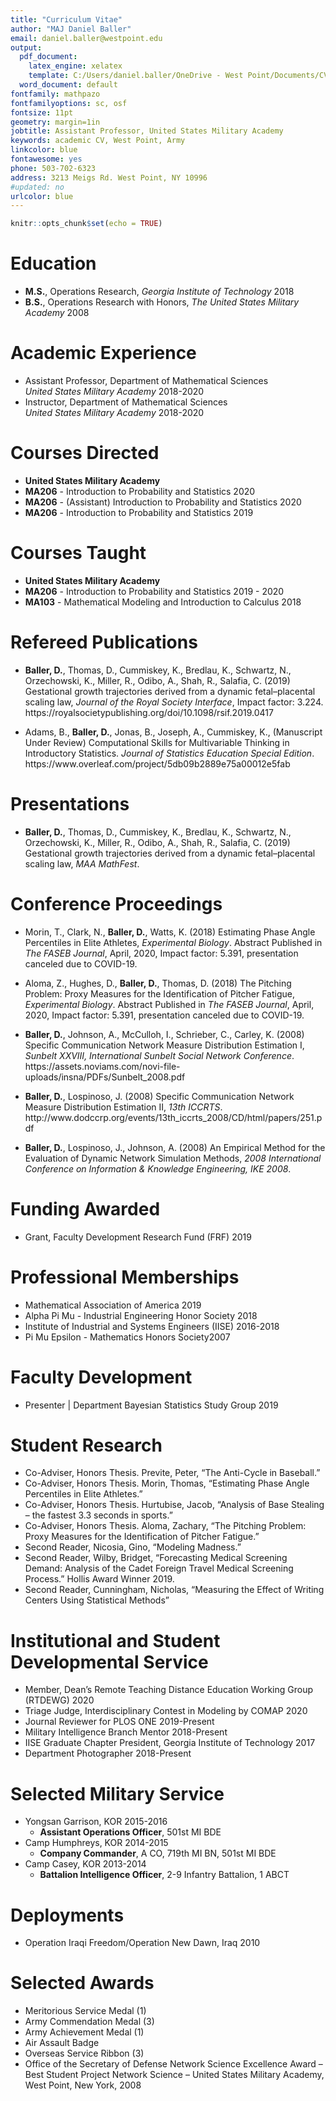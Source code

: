 ```yaml
---
title: "Curriculum Vitae"
author: "MAJ Daniel Baller"
email: daniel.baller@westpoint.edu
output:
  pdf_document:
    latex_engine: xelatex
    template: C:/Users/daniel.baller/OneDrive - West Point/Documents/CV/svm-latex-cv.tex
  word_document: default
fontfamily: mathpazo
fontfamilyoptions: sc, osf
fontsize: 11pt
geometry: margin=1in
jobtitle: Assistant Professor, United States Military Academy
keywords: academic CV, West Point, Army
linkcolor: blue
fontawesome: yes
phone: 503-702-6323
address: 3213 Meigs Rd. West Point, NY 10996
#updated: no
urlcolor: blue
---
```


```r
knitr::opts_chunk$set(echo = TRUE)
```
\begin{center}
Updated: 23 March 2020 
\end{center}

# Education

* **M.S.**, Operations Research, *Georgia Institute of Technology* \hfill 2018
* **B.S.**, Operations Research with Honors, *The United States Military Academy* \hfill 2008

# Academic Experience 

* Assistant Professor, Department of Mathematical Sciences  
    *United States Military Academy* \hfill 2018-2020
* Instructor, Department of Mathematical Sciences  
    *United States Military Academy* \hfill 2018-2020

# Courses Directed
* **United States Military Academy**
* **MA206** - Introduction to Probability and Statistics \hfill 2020
* **MA206** - (Assistant) Introduction to Probability and Statistics \hfill 2020
* **MA206** - Introduction to Probability and Statistics \hfill 2019

# Courses Taught 
* **United States Military Academy**
* **MA206** - Introduction to Probability and Statistics \hfill 2019 - 2020
* **MA103** - Mathematical Modeling and Introduction to Calculus \hfill 2018

# Refereed Publications

* **Baller, D.**, Thomas, D., Cummiskey, K., Bredlau, K., Schwartz, N., Orzechowski, K., Miller, R., Odibo, A., Shah, R., Salafia, C. (2019) Gestational growth trajectories derived from a dynamic fetal–placental scaling law, *Journal of the Royal Society Interface*, Impact factor: 3.224. https://royalsocietypublishing.org/doi/10.1098/rsif.2019.0417 

* Adams, B., **Baller, D.**, Jonas, B., Joseph, A., Cummiskey, K., (Manuscript Under Review) Computational Skills for Multivariable Thinking in Introductory Statistics. *Journal of Statistics Education Special Edition*.
https://www.overleaf.com/project/5db09b2889e75a00012e5fab 

# Presentations

* **Baller, D.**, Thomas, D., Cummiskey, K., Bredlau, K., Schwartz, N., Orzechowski, K., Miller, R., Odibo, A., Shah, R., Salafia, C. (2019) Gestational growth trajectories derived from a dynamic fetal–placental scaling law, *MAA MathFest*.

# Conference Proceedings

* Morin, T., Clark, N., **Baller, D.**, Watts, K. (2018) Estimating Phase Angle Percentiles in Elite Athletes, *Experimental Biology*. Abstract Published in *The FASEB Journal*, April, 2020, Impact factor: 5.391, presentation canceled due to COVID-19.

* Aloma, Z., Hughes, D., **Baller, D.**, Thomas, D. (2018) The Pitching Problem: Proxy Measures for the Identification of Pitcher Fatigue, *Experimental Biology*. Abstract Published in *The FASEB Journal*, April, 2020, Impact factor: 5.391, presentation canceled due to COVID-19.

* **Baller, D.**, Johnson, A., McCulloh, I., Schrieber, C., Carley, K. (2008) Specific Communication Network Measure Distribution Estimation I, *Sunbelt XXVIII, International Sunbelt Social Network Conference*.
https://assets.noviams.com/novi-file-uploads/insna/PDFs/Sunbelt_2008.pdf 

* **Baller, D.**, Lospinoso, J. (2008) Specific Communication Network Measure
Distribution Estimation II, *13th ICCRTS*.
http://www.dodccrp.org/events/13th_iccrts_2008/CD/html/papers/251.pdf

* **Baller, D.**, Lospinoso, J., Johnson, A. (2008) An Empirical Method for the Evaluation of Dynamic Network Simulation Methods, *2008 International Conference on Information & Knowledge Engineering, IKE 2008*.

# Funding Awarded

* Grant, Faculty Development Research Fund (FRF) \hfill 2019

# Professional Memberships
* Mathematical Association of America \hfill 2019
* Alpha Pi Mu - Industrial Engineering Honor Society \hfill 2018
* Institute of Industrial and Systems Engineers (IISE) \hfill 2016-2018
* Pi Mu Epsilon - Mathematics Honors Society\hfill 2007


# Faculty Development
* Presenter | Department Bayesian Statistics Study Group \hfill 2019

# Student Research
* Co-Adviser, Honors Thesis. Previte, Peter, "The Anti-Cycle in Baseball."
* Co-Adviser, Honors Thesis. Morin, Thomas, "Estimating Phase Angle Percentiles in Elite Athletes."
* Co-Adviser, Honors Thesis. Hurtubise, Jacob, "Analysis of Base Stealing – the fastest 3.3 seconds in sports."
* Co-Adviser, Honors Thesis. Aloma, Zachary, "The Pitching Problem: Proxy Measures for the Identification of Pitcher Fatigue."
* Second Reader, Nicosia, Gino, "Modeling Madness." 
* Second Reader, Wilby, Bridget, "Forecasting Medical Screening Demand: Analysis of the Cadet Foreign Travel Medical Screening Process." Hollis Award Winner 2019.
* Second Reader, Cunningham, Nicholas, "Measuring the Effect of Writing Centers Using Statistical Methods"

# Institutional and Student Developmental Service
* Member, Dean's Remote Teaching Distance Education Working Group (RTDEWG) \hfill 2020
* Triage Judge, Interdisciplinary Contest in Modeling by COMAP \hfill 2020
* Journal Reviewer for PLOS ONE \hfill 2019-Present
* Military Intelligence Branch Mentor \hfill 2018-Present
* IISE Graduate Chapter President, Georgia Institute of Technology \hfill 2017
* Department Photographer \hfill 2018-Present
    
# Selected Military Service
* Yongsan Garrison, KOR \hfill 2015-2016
  * **Assistant Operations Officer**, 501st MI BDE

* Camp Humphreys, KOR \hfill 2014-2015
  * **Company Commander**, A CO, 719th MI BN, 501st MI BDE

* Camp Casey, KOR \hfill 2013-2014
  * **Battalion Intelligence Officer**, 2-9 Infantry Battalion, 1 ABCT 
    
# Deployments 
* Operation Iraqi Freedom/Operation New Dawn, Iraq \hfill 2010

# Selected Awards
* Meritorious Service Medal (1)
* Army Commendation Medal (3)
* Army Achievement Medal (1)
* Air Assault Badge
* Overseas Service Ribbon (3)
* Office of the Secretary of Defense Network Science Excellence Award – Best Student Project Network Science – United States Military Academy, West Point, New York, \hfill 2008
